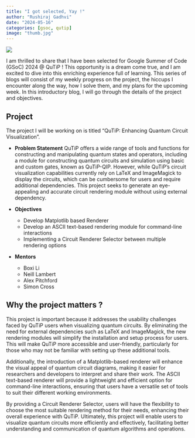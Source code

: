 ```yaml
---
title: "I got selected, Yay !"
author: "Rushiraj Gadhvi"
date: "2024-05-16"
categories: [gsoc, qutip]
image: "thumb.jpg"
---
```


![](./thumb.jpg)

I am thrilled to share that I have been selected for Google Summer of Code (GSoC) 2024 @ QuTiP ! This opportunity is a dream come true, and I am excited to dive into this enriching experience full of learning. This series of blogs will consist of my weekly progress on the project, the hiccups I encounter along the way, how I solve them, and my plans for the upcoming week. In this introductory blog, I will go through the details of the project and objectives.

## Project

The project I will be working on is titled "QuTiP: Enhancing Quantum Circuit Visualization".

 - **Problem Statement** 
    QuTiP offers a wide range of tools and functions for constructing and manipulating quantum states and operators, including a module for constructing quantum circuits and simulation using basic and custom gates, known as QuTiP-QIP. However, while QuTiP's circuit visualization capabilities currently rely on LaTeX and ImageMagick to display the circuits, which can be cumbersome for users and require additional dependencies. This project seeks to generate an eye-appealing and accurate circuit rendering module without using external dependency. 

 - **Objectives**
    - Develop Matplotlib based Renderer
    - Develop an ASCII text-based rendering module for command-line interactions
    - Implementing a Circuit Renderer Selector between multiple rendering options

 - **Mentors**
    - Boxi Li
    - Neill Lambert
    - Alex Pitchford
    - Simon Cross

## Why the project matters ?

This project is important because it addresses the usability challenges faced by QuTiP users when visualizing quantum circuits. By eliminating the need for external dependencies such as LaTeX and ImageMagick, the new rendering modules will simplify the installation and setup process for users. This will make QuTiP more accessible and user-friendly, particularly for those who may not be familiar with setting up these additional tools.

Additionally, the introduction of a Matplotlib-based renderer will enhance the visual appeal of quantum circuit diagrams, making it easier for researchers and developers to interpret and share their work. The ASCII text-based renderer will provide a lightweight and efficient option for command-line interactions, ensuring that users have a versatile set of tools to suit their different working environments.

By providing a Circuit Renderer Selector, users will have the flexibility to choose the most suitable rendering method for their needs, enhancing their overall experience with QuTiP. Ultimately, this project will enable users to visualize quantum circuits more efficiently and effectively, facilitating better understanding and communication of quantum algorithms and operations.
